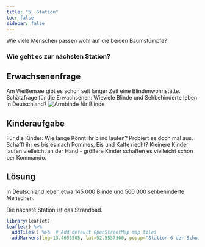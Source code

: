 ```yaml
---
title: "5. Station"
toc: false
sidebar: false
---
```


Wie viele Menschen passen wohl auf die beiden Baumstümpfe? 

### Wie geht es zur nächsten Station?
::: {.panel-tabset}

## Erwachsenenfrage
Am Weißensee gibt es schon seit langer Zeit eine Blindenwohnstätte. Schätzfrage für die Erwachsenen: Wieviele Blinde und Sehbehinderte leben in Deutschland? 
![Armbinde für Blinde](https://upload.wikimedia.org/wikipedia/commons/thumb/8/80/Blindenarmbinde.jpg/599px-Blindenarmbinde.jpg)

## Kinderaufgabe
Für die Kinder: Wie lange Könnt ihr blind laufen? Probiert es doch mal aus. Schafft ihr es bis es nach Pommes, Eis und Kaffe riecht? Kleinere Kinder laufen vielleicht an der Hand - größere Kinder schaffen es vielleicht schon per Kommando.

## Lösung
In Deutschland leben etwa 145 000 Blinde und 500 000 sehbehinderte Menschen. 

Die nächste Station ist das Strandbad.
```r
library(leaflet)
leaflet() %>%
  addTiles() %>%  # Add default OpenStreetMap map tiles
  addMarkers(lng=13.4655505, lat=52.5537360, popup="Station 6 der Schnitzeljagd für Familien am Weißen See")
```
:::
